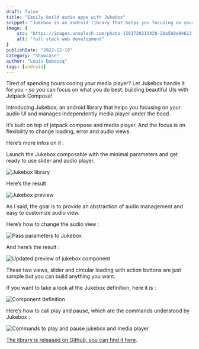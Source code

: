 ```yaml
---
draft: false
title: "Easily build audio apps with Jukebox"
snippet: "Jukebox is an android library that helps you focusing on your audio UI and manages independently media player under the hood."
image: {
    src: "https://images.unsplash.com/photo-1593720213428-28a5b9e94613?&fit=crop&w=430&h=240",
    alt: "full stack web development"
}
publishDate: "2022-12-10"
category: "Showcase"
author: "Louis Duboscq"
tags: [android]
--- 
```


Tired of spending hours coding your media player? Let Jukebox handle it for you - so you can focus on what you do best: building beautiful UIs with Jetpack Compose!

Introducing Jukebox, an android library that helps you focusing on your audio UI and manages independently media player under the hood.

It’s built on top of jetpack compose and media player. And the focus is on flexibility to change loading, error and audio views.

Here’s more infos on it :

Launch the Jukebox composable with the minimal parameters and get ready to use slider and audio player.

![Jukebox library](https://cdn.hashnode.com/res/hashnode/image/upload/v1670503207258/ODov6NKco.png?auto=compress,format&format=webp)

Here’s the result

![Jukebox preview](https://cdn.hashnode.com/res/hashnode/image/upload/v1670503222514/XLEmo4alG.png?auto=compress,format&format=webp)

As I said, the goal is to provide an abstraction of audio management and easy to customize audio view.

Here’s how to change the audio view :

![Pass parameters to Jukebox](https://cdn.hashnode.com/res/hashnode/image/upload/v1670503232782/F-8Sm2XD_.png?auto=compress,format&format=webp)

And here’s the result :

![Updated preview of jukebox component](https://cdn.hashnode.com/res/hashnode/image/upload/v1670503251105/p4y0Z_CZh.png?auto=compress,format&format=webp)

These two views, slider and circular loading with action buttons are just sample but you can build anything you want.

If you want to take a look at the Jukebox definition, here it is :

![Component definition](https://cdn.hashnode.com/res/hashnode/image/upload/v1670503287758/Jv5LaTyK_.png?auto=compress,format&format=webp)

Here’s how to call play and pause, which are the commands understood by Jukebox :

![Commands to play and pause jukebox and media player](https://cdn.hashnode.com/res/hashnode/image/upload/v1670503302645/8OssDheU9.png?auto=compress,format&format=webp)

[The library is released on Github, you can find it here](https://github.com/LouisDuboscq/Jukebox).